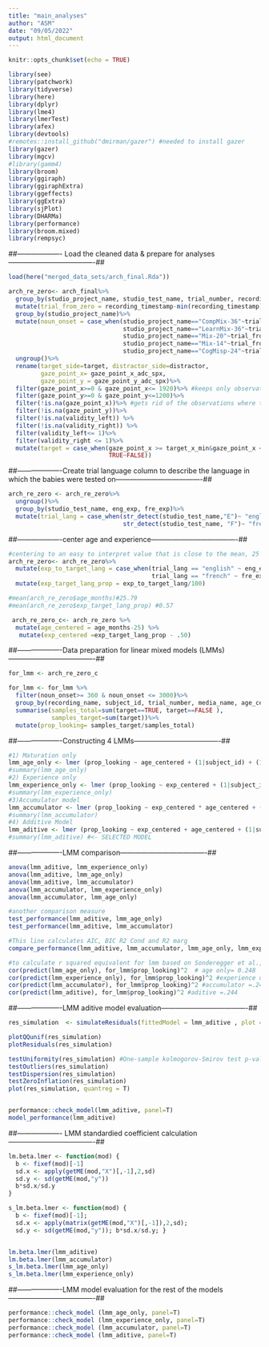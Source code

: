 ```yaml
---
title: "main_analyses"
author: "ASM"
date: "09/05/2022"
output: html_document
---
```


```r
knitr::opts_chunk$set(echo = TRUE)
```

```r
library(see)
library(patchwork)
library(tidyverse)
library(here)
library(dplyr)
library(lme4)
library(lmerTest)
library(afex)
library(devtools)
#remotes::install_github("dmirman/gazer") #needed to install gazer
library(gazer)
library(mgcv)
#library(gamm4)
library(broom)
library(ggiraph)
library(ggiraphExtra)
library(ggeffects)
library(ggExtra)
library(sjPlot)
library(DHARMa)
library(performance)
library(broom.mixed)
library(rempsyc)
```

##------------------- Load the cleaned data & prepare for analyses-------------------------------------##

```r
load(here("merged_data_sets/arch_final.Rda"))

arch_re_zero<- arch_final%>%
  group_by(studio_project_name, studio_test_name, trial_number, recording_name)%>%
  mutate(trial_from_zero = recording_timestamp-min(recording_timestamp))%>%
  group_by(studio_project_name)%>%
  mutate(noun_onset = case_when(studio_project_name=="CompMix-36"~trial_from_zero-3000,
                                studio_project_name=="LearnMix-36"~trial_from_zero-4500,
                                studio_project_name=="Mix-20"~trial_from_zero-5400,
                                studio_project_name=="Mix-14"~trial_from_zero-5400,
                                studio_project_name=="CogMisp-24"~trial_from_zero-1500))%>%
  ungroup()%>%
  rename(target_side=target, distractor_side=distractor,
         gaze_point_x= gaze_point_x_adc_spx, 
         gaze_point_y = gaze_point_y_adc_spx)%>%
  filter(gaze_point_x>=0 & gaze_point_x<= 1920)%>% #keeps only observations that are in the screen
  filter(gaze_point_y>=0 & gaze_point_y<=1200)%>%
  filter(!is.na(gaze_point_x))%>% #gets rid of the observations where tobii didn't get any reading
  filter(!is.na(gaze_point_y))%>%
  filter(!is.na(validity_left)) %>%
  filter(!is.na(validity_right)) %>%
  filter(validity_left<= 1)%>%
  filter(validity_right <= 1)%>%
  mutate(target = case_when(gaze_point_x >= target_x_min&gaze_point_x <= target_x_max&gaze_point_y >= target_y_min&gaze_point_y <= target_y_max~TRUE, 
                            TRUE~FALSE))

```


##-------------------Create trial language column to describe the language in which the babies were tested on-------------------------------------##
```r
arch_re_zero <- arch_re_zero%>%
  ungroup()%>%
  group_by(studio_test_name, eng_exp, fre_exp)%>%
  mutate(trial_lang = case_when(str_detect(studio_test_name,"E")~ "english",
                                str_detect(studio_test_name, "F")~ "french"))
```


##-------------------center age and experience-------------------------------------##
```r
#centering to an easy to interpret value that is close to the mean, 25 months for age and 50% for experience.
arch_re_zero<- arch_re_zero%>%
  mutate(exp_to_target_lang = case_when(trial_lang == "english" ~ eng_exp,
                                        trial_lang == "french" ~ fre_exp)) %>%
  mutate(exp_target_lang_prop = exp_to_target_lang/100)

#mean(arch_re_zero$age_months)#25.79
#mean(arch_re_zero$exp_target_lang_prop) #0.57

 arch_re_zero_c<- arch_re_zero %>%
  mutate(age_centered = age_months-25) %>%
   mutate(exp_centered =exp_target_lang_prop - .50)

```


##-------------------Data preparation for linear mixed models (LMMs)-------------------------------------##
```r
for_lmm <- arch_re_zero_c

for_lmm <- for_lmm %>%
  filter(noun_onset>= 360 & noun_onset <= 3000)%>%
  group_by(recording_name, subject_id, trial_number, media_name, age_centered,exp_centered)%>%
  summarise(samples_total=sum(target==TRUE, target==FALSE ),
            samples_target=sum(target))%>%
  mutate(prop_looking= samples_target/samples_total) 
```

##-------------------Constructing 4 LMMs-------------------------------------##
```r
#1) Maturation only
lmm_age_only <- lmer (prop_looking ~ age_centered + (1|subject_id) + (1|media_name), data = for_lmm)
#summary(lmm_age_only)
#2) Experience only
lmm_experience_only <- lmer (prop_looking ~ exp_centered + (1|subject_id) + (1|media_name), data = for_lmm)
#summary(lmm_experience_only)
#3)Accumulator model
lmm_accumulator <- lmer (prop_looking ~ exp_centered * age_centered + (1|subject_id) + (1|media_name), data = for_lmm)
#summary(lmm_accumulator)
#4) Additive Model
lmm_aditive <- lmer (prop_looking ~ exp_centered + age_centered + (1|subject_id) + (1|media_name), data = for_lmm)
#summary(lmm_aditive) #<- SELECTED MODEL

```

##-------------------LMM comparison-------------------------------------##
```r
anova(lmm_aditive, lmm_experience_only)
anova(lmm_aditive, lmm_age_only)
anova(lmm_aditive, lmm_accumulator)
anova(lmm_accumulator, lmm_experience_only)
anova(lmm_accumulator, lmm_age_only)

#another comparison measure
test_performance(lmm_aditive, lmm_age_only)
test_performance(lmm_aditive, lmm_accumulator)

#This line calculates AIC, BIC R2 Cond and R2 marg
compare_performance(lmm_aditive, lmm_accumulator, lmm_age_only, lmm_experience_only)

#to calculate r squared equivalent for lmm based on Sonderegger et al., 2018
cor(predict(lmm_age_only), for_lmm$prop_looking)^2  # age only= 0.248
cor(predict(lmm_experience_only), for_lmm$prop_looking)^2 #experience only= .255
cor(predict(lmm_accumulator), for_lmm$prop_looking)^2 #accumulator =.244
cor(predict(lmm_aditive), for_lmm$prop_looking)^2 #aditive =.244 

```

##-------------------LMM aditive model evaluation-------------------------------------##
```r
res_simulation  <- simulateResiduals(fittedModel = lmm_aditive , plot = T)

plotQQunif(res_simulation)
plotResiduals(res_simulation)

testUniformity(res_simulation) #One-sample kolmogorov-Smirov test p-value= <.001
testOutliers(res_simulation)
testDispersion(res_simulation)
testZeroInflation(res_simulation)
plot(res_simulation, quantreg = T)


performance::check_model(lmm_aditive, panel=T)
model_performance(lmm_aditive)
```

##------------------- LMM standardied coefficient calculation-------------------------------------##
```r
lm.beta.lmer <- function(mod) {
  b <- fixef(mod)[-1]
  sd.x <- apply(getME(mod,"X")[,-1],2,sd)
  sd.y <- sd(getME(mod,"y"))
  b*sd.x/sd.y
}

s_lm.beta.lmer <- function(mod) { 
  b <- fixef(mod)[-1]; 
  sd.x <- apply(matrix(getME(mod,"X")[,-1]),2,sd);
  sd.y <- sd(getME(mod,"y")); b*sd.x/sd.y; }


lm.beta.lmer(lmm_aditive)
lm.beta.lmer(lmm_accumulator)
s_lm.beta.lmer(lmm_age_only)
s_lm.beta.lmer(lmm_experience_only)

```
##-------------------LMM model evaluation for the rest of the models-------------------------------------##
```r
performance::check_model (lmm_age_only, panel=T)
performance::check_model (lmm_experience_only, panel=T)
performance::check_model (lmm_accumulator, panel=T)
performance::check_model (lmm_aditive, panel=T)

```


